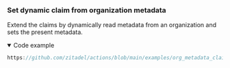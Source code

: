 ### Set dynamic claim from organization metadata

Extend the claims by dynamically read metadata from an organization and sets the present metadata.

<details open={props.codeCollapsed ? "" : "open"}>
<summary>Code example</summary>

```js reference
https://github.com/zitadel/actions/blob/main/examples/org_metadata_claim.js
```

</details>